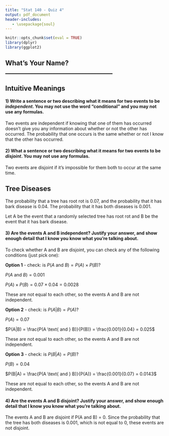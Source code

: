 ```yaml
---
title: "Stat 140 - Quiz 4"
output: pdf_document
header-includes:
   - \usepackage{soul}
---
```


```r
knitr::opts_chunk$set(eval = TRUE)
library(dplyr)
library(ggplot2)
```

## What's Your Name? __________________________________

## Intuitive Meanings

#### 1) Write a sentence or two describing what it means for two events to be *independent*.  You may not use the word "conditional" and you may not use any formulas.

Two events are independent if knowing that one of them has occurred doesn't give you any information about whether or not the other has occurred.  The probability that one occurs is the same whether or not I know that the other has occurred.

#### 2) What a sentence or two describing what it means for two events to be *disjoint*.  You may not use any formulas.

Two events are disjoint if it's impossible for them both to occur at the same time.

## Tree Diseases

The probability that a tree has root rot is 0.07, and the probability that it has bark disease is 0.04.  The probability that it has both diseases is 0.001.

Let A be the event that a randomly selected tree has root rot and B be the event that it has bark disease.

#### 3) Are the events A and B independent?  Justify your answer, and show enough detail that I know you know what you're talking about.

To check whether A and B are disjoint, you can check any of the following conditions (just pick one):

**Option 1** - check: is $P(A\text{ and }B) = P(A) \times P(B)$?

$P(A\text{ and }B) = 0.001$

$P(A) \times P(B) = 0.07 \times 0.04 = 0.0028$

These are not equal to each other, so the events A and B are not independent.


**Option 2** - check: is $P(A|B) = P(A)$?

$P(A) = 0.07$

$P(A|B) = \frac{P(A \text{ and } B)}{P(B)} = \frac{0.001}{0.04} = 0.025$

These are not equal to each other, so the events A and B are not independent.


**Option 3** - check: is $P(B|A) = P(B)$?

$P(B) = 0.04$

$P(B|A) = \frac{P(A \text{ and } B)}{P(A)} = \frac{0.001}{0.07} = 0.0143$

These are not equal to each other, so the events A and B are not independent.

#### 4) Are the events A and B disjoint?  Justify your answer, and show enough detail that I know you know what you're talking about.

The events A and B are disjoint if P(A and B) = 0.  Since the probability that the tree has both diseases is 0.001, which is not equal to 0, these events are not disjoint.

